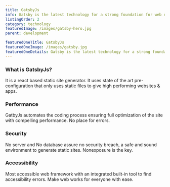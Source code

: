 ```yaml
---
title: GatsbyJs
info: Gatsby is the latest technology for a strong foundation for web development. An open-source static website generator (SSG) that is based and used to build static sites that are progressive web apps, Zeiq follow the latest web standards, and optimized for speed and security.
listingOrder: 2
category: technology
featuredImage: /images/gatsby-hero.jpg
parent: development

featuredOneTitle: GatsbyJs
featuredOneImage: /images/gatsby.jpg
featuredOneDetails: Gatsby is the latest technology for a strong foundation for web development. An open-source static website generator (SSG) that is based and used to build static sites that are progressive web apps, Zeiq follow the latest web standards, and optimized for speed and security.
---
```


### What is GatsbyJs?

It is a react based static site generator. It uses state of the art pre-configuration that only uses static files to give high performing websites & apps.

### Performance

GatbyJs automates the coding process ensuring full optimization of the site with
compelling performance. No place for errors.

### Security

No server and No database assure no security breach, a safe and sound environment to
generate static sites. Nonexposure is the key.

### Accessibility

Most accessible web framework with an integrated built-in tool to find accessibility
errors. Make web works for everyone with ease.
